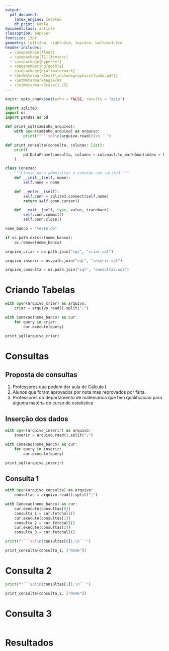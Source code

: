 ```yaml
---
output:
  pdf_document:
    latex_engine: xelatex
    df_print: kable
documentclass: article
classoption: a4paper
fontsize: 12pt
geometry: left=2cm, right=2cm, top=3cm, bottom=1.5cm
header-includes:
  - \usepackage{float}
  - \usepackage[T1]{fontenc}
  - \usepackage{hyperref}
  - \pagenumbering{gobble}
  - \usepackage{draftwatermark}
  - \SetWatermarkText{\includegraphics{fundo.pdf}}
  - \SetWatermarkAngle{0}
  - \SetWatermarkScale{1.25}
---
```


```r
knitr::opts_chunk$set(echo = FALSE, results = "asis")
```


```python
import sqlite3
import os
import pandas as pd

def print_sql(caminho_arquivo):
    with open(caminho_arquivo) as arquivo:
        print(f"```sql\n{arquivo.read()}\n```")

def print_consulta(consulta, colunas: list):
    print(
        pd.DataFrame(consulta, columns = colunas).to_markdown(index = False)
    )

class Conexao:
    """Classe para admnistrar a conexão com sqlite3."""
    def __init__(self, nome):
        self.nome = nome

    def __enter__(self):
        self.conn = sqlite3.connect(self.nome)
        return self.conn.cursor()

    def __exit__(self, type, value, traceback):
        self.conn.commit()
        self.conn.close()

nome_banco = "teste.db"

if os.path.exists(nome_banco):
    os.remove(nome_banco)

arquivo_criar = os.path.join("sql", "criar.sql")

arquivo_inserir = os.path.join("sql", "inserir.sql")

arquivo_consulta = os.path.join("sql", "consultas.sql")
```

\begin{titlepage}
  \begin{center}
    \vspace*{80pt}
    \Huge\textbf{Universidade Estadual de Maringá}\\
    \Huge\textbf{Banco de Dados}\\
    \vspace{30pt}
    \LARGE\textbf{Trabalho 1 - Projeto de Banco de Dados:}\\
    \LARGE\textbf{Modelos Conceitual e Lógico}
  \end{center}

  \vspace{100pt}
  \begin{center}
	
  {\raggedright
    \begin{minipage}[t]{10cm}
    \setlength{\baselineskip}{0.25in}
    \vspace{5pt}
    {\large \textbf{Professor:}} Me. André Felipe Ribeiro Cordeiro\\
  	{\large \textbf{Alunos:}}
  	  \text{Eduardo José de Campos Lemos Júnior (ra106561)} \\
  	  \text{\hspace{2.065cm}Mariana Sabiar Podanoscki (ra108513)} \\
  	\end{minipage}\\[1cm]
   }
   \vfill
   \textrm{Maringá \\ 
   Novembro de 2021}
  \end{center}

\end{titlepage}


\newpage

\tableofcontents

\newpage

# Criando Tabelas

```python
with open(arquivo_criar) as arquivo:
    criar = arquivo.read().split(";")

with Conexao(nome_banco) as cur:
    for query in criar:
        cur.execute(query)
```

```python
print_sql(arquivo_criar)
```

\newpage

# Consultas

## Proposta de consultas

1.   Professores que podem dar aula de Cálculo I.
2.   Alunos que foram aprovados por nota mas reprovados por falta.
3.   Professores do departamento de matemarica que tem qualificacao para alguma matéria do curso de estatística

## Inserção dos dados

```python
with open(arquivo_inserir) as arquivo:
    inserir = arquivo.read().split(";")

with Conexao(nome_banco) as cur:
    for query in inserir:
        cur.execute(query)
```

```python
print_sql(arquivo_inserir)
```

## Consulta 1

```python
with open(arquivo_consulta) as arquivo:
    consultas = arquivo.read().split(";")

with Conexao(nome_banco) as cur:
    cur.execute(consultas[0])
    consulta_1 = cur.fetchall()
    cur.execute(consultas[1])
    consulta_2 = cur.fetchall()
    cur.execute(consultas[2])
    consulta_3 = cur.fetchall()
```

```python
print(f"```sql\n{consultas[0]};\n```")
```

```python
print_consulta(consulta_1, ["Nome"])
```

# Consulta 2

```python
print(f"```sql\n{consultas[1]};\n```")
```

```python
print_consulta(consulta_2, ["Nome"])
```


# Consulta 3
```sql

```



\newpage

# Resultados
